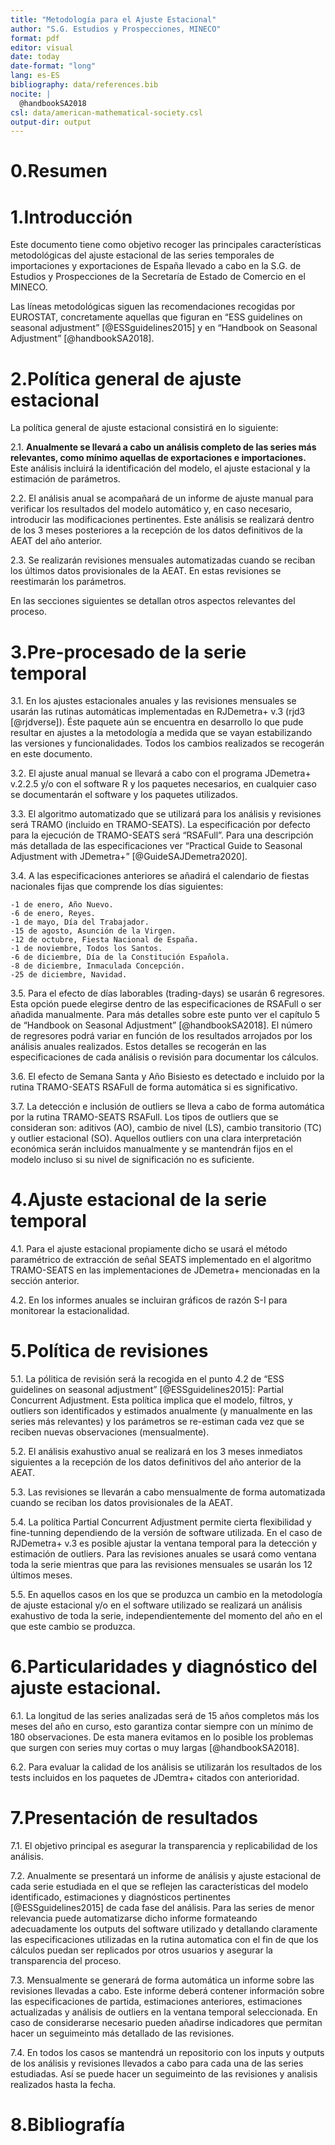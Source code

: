 ```yaml
---
title: "Metodología para el Ajuste Estacional"
author: "S.G. Estudios y Prospecciones, MINECO"
format: pdf
editor: visual
date: today
date-format: "long"
lang: es-ES
bibliography: data/references.bib
nocite: |
  @handbookSA2018
csl: data/american-mathematical-society.csl
output-dir: output
---
```


# 0.Resumen

# 1.Introducción

Este documento tiene como objetivo recoger las principales características metodológicas del ajuste estacional de las series temporales de importaciones y exportaciones de España llevado a cabo en la S.G. de Estudios y Prospecciones de la Secretaría de Estado de Comercio en el MINECO.

Las líneas metodológicas siguen las recomendaciones recogidas por EUROSTAT, concretamente aquellas que figuran en "ESS guidelines on seasonal adjustment" [@ESSguidelines2015] y en "Handbook on Seasonal Adjustment" [@handbookSA2018].

# 2.Política general de ajuste estacional

La política general de ajuste estacional consistirá en lo siguiente:

2.1. **Anualmente se llevará a cabo un análisis completo de las series más relevantes, como mínimo aquellas de exportaciones e importaciones.** Este análisis incluirá la identificación del modelo, el ajuste estacional y la estimación de parámetros.

2.2. El análisis anual se acompañará de un informe de ajuste manual para verificar los resultados del modelo automático y, en caso necesario, introducir las modificaciones pertinentes. Este análisis se realizará dentro de los 3 meses posteriores a la recepción de los datos definitivos de la AEAT del año anterior.

2.3. Se realizarán revisiones mensuales automatizadas cuando se reciban los últimos datos provisionales de la AEAT. En estas revisiones se reestimarán los parámetros.

En las secciones siguientes se detallan otros aspectos relevantes del proceso.

# 3.Pre-procesado de la serie temporal

3.1. En los ajustes estacionales anuales y las revisiones mensuales se usarán las rutinas automáticas implementadas en RJDemetra+ v.3 (rjd3 [@rjdverse]). Éste paquete aún se encuentra en desarrollo lo que pude resultar en ajustes a la metodología a medida que se vayan estabilizando las versiones y funcionalidades. Todos los cambios realizados se recogerán en este documento.

3.2. El ajuste anual manual se llevará a cabo con el programa JDemetra+ v.2.2.5 y/o con el software R y los paquetes necesarios, en cualquier caso se documentarán
el software y los paquetes utilizados.

3.3. El algoritmo automatizado que se utilizará para los análisis y revisiones será TRAMO (incluido en TRAMO-SEATS). La especificación por defecto para la ejecución de TRAMO-SEATS será "RSAFull". Para una descripción más detallada de las especificaciones ver "Practical Guide to Seasonal Adjustment with JDemetra+" [@GuideSAJDemetra2020].

3.4. A las especificaciones anteriores se añadirá el calendario de fiestas nacionales fijas que comprende los días siguientes:

```         
-1 de enero, Año Nuevo.
-6 de enero, Reyes.
-1 de mayo, Día del Trabajador.
-15 de agosto, Asunción de la Virgen.
-12 de octubre, Fiesta Nacional de España.
-1 de noviembre, Todos los Santos.
-6 de diciembre, Día de la Constitución Española.
-8 de diciembre, Inmaculada Concepción.
-25 de diciembre, Navidad.
```

3.5. Para el efecto de días laborables (trading-days) se usarán 6 regresores. Esta opción puede elegirse dentro de las especificaciones de RSAFull o ser añadida manualmente. Para más detalles sobre este punto ver el capítulo 5 de "Handbook on Seasonal Adjustment" [@handbookSA2018]. El número de regresores podrá variar en función de los resultados arrojados por los análisis anuales realizados. Estos detalles se recogerán en las especificaciones de cada análisis o revisión para documentar los cálculos.

3.6. El efecto de Semana Santa y Año Bisiesto es detectado e incluido por la rutina TRAMO-SEATS RSAFull de forma automática si es significativo.

3.7. La detección e inclusión de outliers se lleva a cabo de forma automática por la rutina TRAMO-SEATS RSAFull. Los tipos de outliers que se consideran son: aditivos (AO), cambio de nivel (LS), cambio transitorio (TC) y outlier estacional (SO). Aquellos outliers con una clara interpretación económica serán incluidos manualmente y se mantendrán fijos en el modelo incluso si su nivel de significación no es suficiente.

# 4.Ajuste estacional de la serie temporal

4.1. Para el ajuste estacional propiamente dicho se usará el método paramétrico de extracción de señal SEATS implementado en el algoritmo TRAMO-SEATS en las implementaciones de JDemetra+ mencionadas en la sección anterior.

4.2. En los informes anuales se incluiran gráficos de razón S-I para monitorear la estacionalidad.

# 5.Política de revisiones

5.1. La pólitica de revisión será la recogida en el punto 4.2 de "ESS guidelines on seasonal adjustment" [@ESSguidelines2015]: Partial Concurrent Adjustment. Esta política implica que el modelo, filtros, y outliers son identificados y estimados anualmente (y manualmente en las series más relevantes) y los parámetros se re-estiman cada vez que se reciben nuevas observaciones (mensualmente).

5.2. El análisis exahustivo anual se realizará en los 3 meses inmediatos siguientes a la recepción de los datos definitivos del año anterior de la AEAT.

5.3. Las revisiones se llevarán a cabo mensualmente de forma automatizada cuando se reciban los datos provisionales de la AEAT.

5.4. La política Partial Concurrent Adjustment permite cierta flexibilidad y fine-tunning dependiendo de la versión de software utilizada. En el caso de RJDemetra+ v.3 es posible ajustar la ventana temporal para la detección y estimación de outliers. Para las revisiones anuales se usará como ventana toda la serie mientras que para las revisiones mensuales se usarán los 12 últimos meses.

5.5. En aquellos casos en los que se produzca un cambio en la metodología de ajuste estacional y/o en el software utilizado se realizará un análisis exahustivo de toda la serie, independientemente del momento del año en el que este cambio se produzca.

# 6.Particularidades y diagnóstico del ajuste estacional.

6.1. La longitud de las series analizadas será de 15 años completos más los meses del año en curso, esto garantiza contar siempre con un mínimo de 180 observaciones. De esta manera evitamos en lo posible los problemas que surgen con series muy cortas o muy largas [@handbookSA2018].

6.2. Para evaluar la calidad de los análisis se utilizarán los resultados de los tests incluidos en los paquetes de JDemtra+ citados con anterioridad.

# 7.Presentación de resultados

7.1. El objetivo principal es asegurar la transparencia y replicabilidad de los análisis.

7.2. Anualmente se presentará un informe de análisis y ajuste estacional de cada serie estudiada en el que se reflejen las características del modelo identificado, estimaciones y diagnósticos pertinentes [@ESSguidelines2015] de cada fase del análisis. Para las series de menor relevancia puede automatizarse dicho informe formateando adecuadamente los outputs del software utilizado y detallando claramente las especificaciones utilizadas en la rutina automatica con el fin de que los cálculos puedan ser replicados por otros usuarios y asegurar la transparencia del proceso.

7.3. Mensualmente se generará de forma automática un informe sobre las revisiones llevadas a cabo. Este informe deberá contener información sobre las especificaciones de partida, estimaciones anteriores, estimaciones actualizadas y análisis de outliers en la ventana temporal seleccionada. En caso de considerarse necesario pueden añadirse indicadores que permitan hacer un seguimeinto más detallado de las revisiones.

7.4. En todos los casos se mantendrá un repositorio con los inputs y outputs de los análisis y revisiones llevados a cabo para cada una de las series estudiadas. Así se puede hacer un seguimeinto de las revisiones y analisis realizados hasta la fecha.

# 8.Bibliografía
